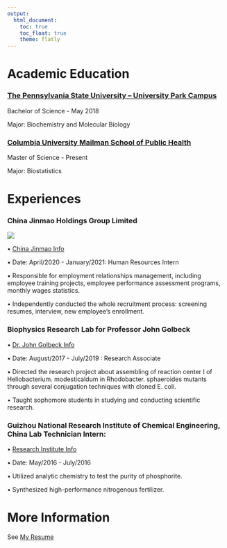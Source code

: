 ```yaml
---
output: 
  html_document:
    toc: true
    toc_float: true
    theme: flatly
---
```


# Academic Education

### [The Pennsylvania State University – University Park Campus](https://www.psu.edu/)

Bachelor of Science  - May 2018      

Major: Biochemistry and Molecular Biology                               

### [Columbia University Mailman School of Public Health](https://www.mailman.columbia.edu/)

Master of Science     - Present

Major: Biostatistics 


# Experiences

### China Jinmao Holdings Group Limited 
![](files/jm.jpeg)

• [China Jinmao Info](https://www.chinajinmao.cn/default.aspx)

•	Date: April/2020 - January/2021: Human Resources Intern

• Responsible for employment relationships management, including employee training projects, employee performance assessment programs, monthly wages statistics.

•	Independently conducted the whole recruitment process: screening resumes, interview, new employee’s enrollment.



### Biophysics Research Lab for Professor John Golbeck
• [Dr. John Golbeck Info](https://www.frias.uni-freiburg.de/en/people/fellows/current-fellows/golbeck)

•	Date: August/2017 - July/2019 : Research Associate

•	Directed the research project about assembling of reaction center I of Heliobacterium. modesticaldum in Rhodobacter. sphaeroides mutants through several conjugation techniques with cloned E. coli.

• Taught sophomore students in studying and conducting scientific research.



### Guizhou National Research Institute of Chemical Engineering, China  Lab Technician Intern: 
                  
• [Research Institute Info](http://www.gzrici.com/)

•	Date: May/2016 - July/2016

•	Utilized analytic chemistry to test the purity of phosphorite.

•	Synthesized high-performance nitrogenous fertilizer.

# More Information

See [My Resume](files/Resumes.pdf)
